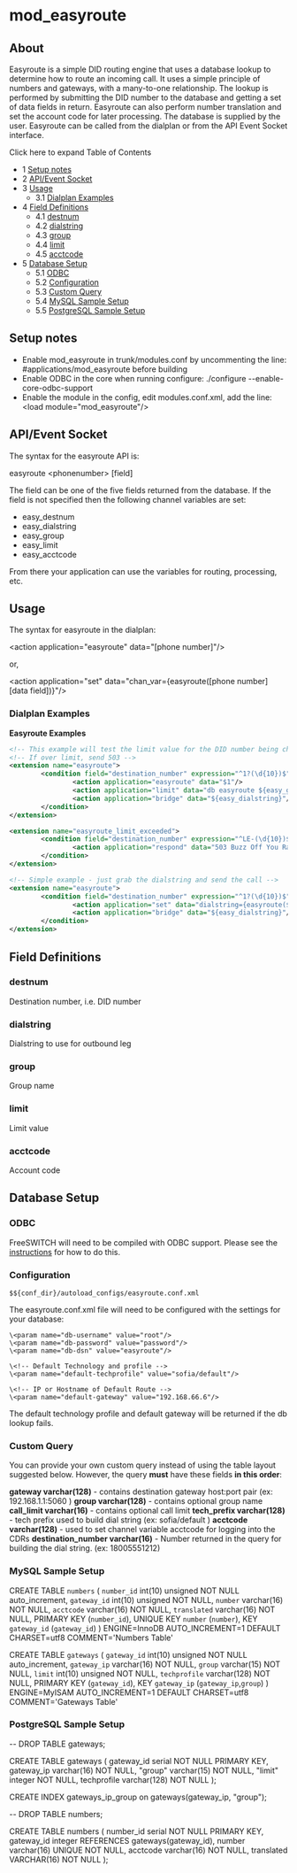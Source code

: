
# mod_easyroute 

 

## About

Easyroute is a simple DID routing engine that uses a database lookup to determine how to route an incoming call. It uses a simple principle of numbers and gateways, with a many-to-one relationship. The lookup is performed by submitting the DID number to the database and getting a set of data fields in return. Easyroute can also perform number translation and set the account code for later processing. The database is supplied by the user. Easyroute can be called from the dialplan or from the API Event Socket interface.

Click here to expand Table of Contents

* 1 [Setup notes](#setup-notes)
* 2 [API/Event Socket](#apievent-socket)
* 3 [Usage](#usage)  
   * 3.1 [Dialplan Examples](#dialplan-examples)
* 4 [Field Definitions](#field-definitions)  
   * 4.1 [destnum](#destnum)  
   * 4.2 [dialstring](#dialstring)  
   * 4.3 [group](#group)  
   * 4.4 [limit](#limit)  
   * 4.5 [acctcode](#acctcode)
* 5 [Database Setup](#database-setup)  
   * 5.1 [ODBC](#odbc)  
   * 5.2 [Configuration](#configuration--)  
   * 5.3 [Custom Query](#custom-query)  
   * 5.4 [MySQL Sample Setup](#mysql-sample-setup)  
   * 5.5 [PostgreSQL Sample Setup](#postgresql-sample-setup)

## Setup notes

* Enable mod\_easyroute in trunk/modules.conf by uncommenting the line: #applications/mod\_easyroute before building
* Enable ODBC in the core when running configure: ./configure --enable-core-odbc-support
* Enable the module in the config, edit modules.conf.xml, add the line: \<load module="mod\_easyroute"/>

## API/Event Socket

The syntax for the easyroute API is:

easyroute \<phonenumber> [field]

The field can be one of the five fields returned from the database. If the field is not specified then the following channel variables are set:

* easy\_destnum
* easy\_dialstring
* easy\_group
* easy\_limit
* easy\_acctcode

From there your application can use the variables for routing, processing, etc.

## Usage

The syntax for easyroute in the dialplan:

\<action application="easyroute" data="[phone number]"/>

or,

\<action application="set" data="chan_var=\{easyroute([phone number] [data field])}"/>

### Dialplan Examples

**Easyroute Examples**

```xml
<!-- This example will test the limit value for the DID number being checked -->
<!-- If over limit, send 503 -->
<extension name="easyroute">
        <condition field="destination_number" expression="^1?(\d{10})$" break="on-true">
                <action application="easyroute" data="$1"/>
                <action application="limit" data="db easyroute ${easy_group} ${easy_limit} LE-$1"/>
                <action application="bridge" data="${easy_dialstring}"/>
        </condition>
</extension>

<extension name="easyroute_limit_exceeded">
        <condition field="destination_number" expression="^LE-(\d{10})$" break="on-true">
                <action application="respond" data="503 Buzz Off You Ran Out of Channels"/>
        </condition>
</extension>

<!-- Simple example - just grab the dialstring and send the call -->
<extension name="easyroute">
        <condition field="destination_number" expression="^1?(\d{10})$" break="on-true">
                <action application="set" data="dialstring={easyroute($1 dialstring)"/>
                <action application="bridge" data="${easy_dialstring}"/>
        </condition>
</extension>

```

## Field Definitions

### destnum

Destination number, i.e. DID number

### dialstring

Dialstring to use for outbound leg

### group

Group name

### limit

Limit value

### acctcode

Account code

## Database Setup

### ODBC

FreeSWITCH will need to be compiled with ODBC support. Please see the [instructions](https://wiki.freeswitch.org/wiki/Using%5FODBC%5Fin%5Fthe%5Fcore "Using ODBC in the core") for how to do this.

### Configuration  

`$${conf_dir}/autoload_configs/easyroute.conf.xml`

The easyroute.conf.xml file will need to be configured with the settings for your database:

    \<param name="db-username" value="root"/>
    \<param name="db-password" value="password"/>
    \<param name="db-dsn" value="easyroute"/>

    \<!-- Default Technology and profile -->
    \<param name="default-techprofile" value="sofia/default"/>
    
    \<!-- IP or Hostname of Default Route -->
    \<param name="default-gateway" value="192.168.66.6"/>

The default technology profile and default gateway will be returned if the db lookup fails.

### Custom Query

You can provide your own custom query instead of using the table layout suggested below. However, the query **must** have these fields **in this order**:

**gateway varchar(128)** - contains destination gateway host:port pair (ex: 192.168.1.1:5060 )
**group varchar(128)** - contains optional group name
**call_limit varchar(16)** - contains optional call limit
**tech_prefix varchar(128)** - tech prefix used to build dial string (ex: sofia/default )
**acctcode varchar(128)** - used to set channel variable acctcode for logging into the CDRs
**destination_number varchar(16)** - Number returned in the query for building the dial string. (ex: 18005551212)

### MySQL Sample Setup

CREATE TABLE `numbers` (
  `number_id` int(10) unsigned NOT NULL auto_increment,
  `gateway_id` int(10) unsigned NOT NULL,
  `number` varchar(16) NOT NULL,
  `acctcode` varchar(16) NOT NULL,
  `translated` varchar(16) NOT NULL,
  PRIMARY KEY  (`number_id`),
  UNIQUE KEY `number` (`number`),
  KEY `gateway_id` (`gateway_id`)
) ENGINE=InnoDB AUTO_INCREMENT=1 DEFAULT CHARSET=utf8 COMMENT='Numbers Table'

CREATE TABLE `gateways` (
  `gateway_id` int(10) unsigned NOT NULL auto_increment,
  `gateway_ip` varchar(16) NOT NULL,
  `group` varchar(15) NOT NULL,
  `limit` int(10) unsigned NOT NULL,
  `techprofile` varchar(128) NOT NULL,
  PRIMARY KEY  (`gateway_id`),
  KEY `gateway_ip` (`gateway_ip`,`group`)
) ENGINE=MyISAM AUTO_INCREMENT=1 DEFAULT CHARSET=utf8 COMMENT='Gateways Table'

### PostgreSQL Sample Setup

-- DROP TABLE gateways;

CREATE TABLE gateways
(
  gateway_id serial NOT NULL PRIMARY KEY,
  gateway_ip varchar(16) NOT NULL,
  "group" varchar(15) NOT NULL,
  "limit" integer NOT NULL,
  techprofile varchar(128) NOT NULL
);

CREATE INDEX gateways_ip_group on gateways(gateway_ip, "group");

-- DROP TABLE numbers;

CREATE TABLE numbers
(
  number_id serial NOT NULL PRIMARY KEY,
  gateway_id integer REFERENCES gateways(gateway_id),
  number varchar(16) UNIQUE NOT NULL,
  acctcode varchar(16) NOT NULL,
  translated VARCHAR(16) NOT NULL
);

  

